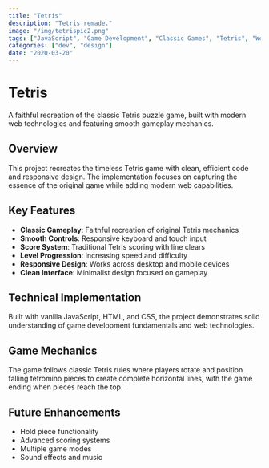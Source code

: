 ```yaml
---
title: "Tetris"
description: "Tetris remade."
image: "/img/tetrispic2.png"
tags: ["JavaScript", "Game Development", "Classic Games", "Tetris", "Web Games", "HTML", "CSS"]
categories: ["dev", "design"]
date: "2020-03-20"
---
```


# Tetris

A faithful recreation of the classic Tetris puzzle game, built with modern web technologies and featuring smooth gameplay mechanics.

## Overview

This project recreates the timeless Tetris game with clean, efficient code and responsive design. The implementation focuses on capturing the essence of the original game while adding modern web capabilities.

## Key Features

- **Classic Gameplay**: Faithful recreation of original Tetris mechanics
- **Smooth Controls**: Responsive keyboard and touch input
- **Score System**: Traditional Tetris scoring with line clears
- **Level Progression**: Increasing speed and difficulty
- **Responsive Design**: Works across desktop and mobile devices
- **Clean Interface**: Minimalist design focused on gameplay

## Technical Implementation

Built with vanilla JavaScript, HTML, and CSS, the project demonstrates solid understanding of game development fundamentals and web technologies.

## Game Mechanics

The game follows classic Tetris rules where players rotate and position falling tetromino pieces to create complete horizontal lines, with the game ending when pieces reach the top.

## Future Enhancements

- Hold piece functionality
- Advanced scoring systems
- Multiple game modes
- Sound effects and music 